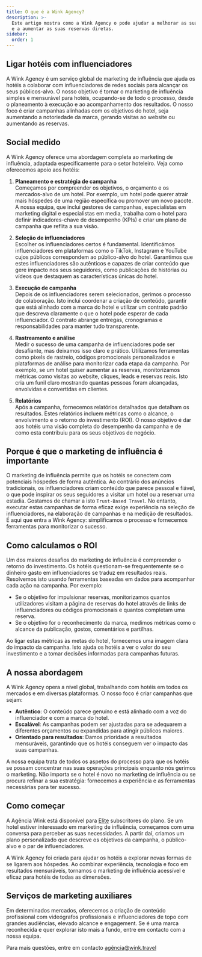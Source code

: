 ```yaml
---
title: O que é a Wink Agency?
description: >-
  Este artigo mostra como a Wink Agency o pode ajudar a melhorar as suas vendas
  e a aumentar as suas reservas diretas.
sidebar:
  order: 1
---
```


## Ligar hotéis com influenciadores

A Wink Agency é um serviço global de marketing de influência que ajuda os hotéis a colaborar com influenciadores de redes sociais para alcançar os seus públicos-alvo. O nosso objetivo é tornar o marketing de influência simples e mensurável para hotéis, ocupando-se de todo o processo, desde o planeamento à execução e ao acompanhamento dos resultados. O nosso foco é criar campanhas alinhadas com os objetivos do hotel, seja aumentando a notoriedade da marca, gerando visitas ao website ou aumentando as reservas.

## Social medido

A Wink Agency oferece uma abordagem completa ao marketing de influência, adaptada especificamente para o setor hoteleiro. Veja como oferecemos apoio aos hotéis:

1. **Planeamento e estratégia de campanha**\
   Começamos por compreender os objetivos, o orçamento e os mercados-alvo de um hotel. Por exemplo, um hotel pode querer atrair mais hóspedes de uma região específica ou promover um novo pacote. A nossa equipa, que inclui gestores de campanhas, especialistas em marketing digital e especialistas em media, trabalha com o hotel para definir indicadores-chave de desempenho (KPIs) e criar um plano de campanha que reflita a sua visão.

2. **Seleção de influenciadores**\
   Escolher os influenciadores certos é fundamental. Identificámos influenciadores em plataformas como o TikTok, Instagram e YouTube cujos públicos correspondem ao público-alvo do hotel. Garantimos que estes influenciadores são autênticos e capazes de criar conteúdo que gere impacto nos seus seguidores, como publicações de histórias ou vídeos que destaquem as características únicas do hotel.

3. **Execução de campanha**\
   Depois de os influenciadores serem selecionados, gerimos o processo de colaboração. Isto inclui coordenar a criação de conteúdo, garantir que está alinhado com a marca do hotel e utilizar um contrato padrão que descreva claramente o que o hotel pode esperar de cada influenciador. O contrato abrange entregas, cronogramas e responsabilidades para manter tudo transparente.

4. **Rastreamento e análise**\
   Medir o sucesso de uma campanha de influenciadores pode ser desafiante, mas deixamos isso claro e prático. Utilizamos ferramentas como pixels de rastreio, códigos promocionais personalizados e plataformas de análise para monitorizar cada etapa da campanha. Por exemplo, se um hotel quiser aumentar as reservas, monitorizamos métricas como visitas ao website, cliques, leads e reservas reais. Isto cria um funil claro mostrando quantas pessoas foram alcançadas, envolvidas e convertidas em clientes.

5. **Relatórios**\
   Após a campanha, fornecemos relatórios detalhados que detalham os resultados. Estes relatórios incluem métricas como o alcance, o envolvimento e o retorno do investimento (ROI). O nosso objetivo é dar aos hotéis uma visão completa do desempenho da campanha e de como esta contribuiu para os seus objetivos de negócio.

## Porque é que o marketing de influência é importante

O marketing de influência permite que os hotéis se conectem com potenciais hóspedes de forma autêntica. Ao contrário dos anúncios tradicionais, os influenciadores criam conteúdo que parece pessoal e fiável, o que pode inspirar os seus seguidores a visitar um hotel ou a reservar uma estadia. Gostamos de chamar a isto `Trust-Based Travel`. No entanto, executar estas campanhas de forma eficaz exige experiência na seleção de influenciadores, na elaboração de campanhas e na medição de resultados. É aqui que entra a Wink Agency: simplificamos o processo e fornecemos ferramentas para monitorizar o sucesso.

## Como calculamos o ROI

Um dos maiores desafios do marketing de influência é compreender o retorno do investimento. Os hotéis questionam-se frequentemente se o dinheiro gasto em influenciadores se traduz em resultados reais. Resolvemos isto usando ferramentas baseadas em dados para acompanhar cada ação na campanha. Por exemplo:

* Se o objetivo for impulsionar reservas, monitorizamos quantos utilizadores visitam a página de reservas do hotel através de links de influenciadores ou códigos promocionais e quantos completam uma reserva.
* Se o objetivo for o reconhecimento da marca, medimos métricas como o alcance da publicação, gostos, comentários e partilhas.

Ao ligar estas métricas às metas do hotel, fornecemos uma imagem clara do impacto da campanha. Isto ajuda os hotéis a ver o valor do seu investimento e a tomar decisões informadas para campanhas futuras.

## A nossa abordagem

A Wink Agency opera a nível global, trabalhando com hotéis em todos os mercados e em diversas plataformas. O nosso foco é criar campanhas que sejam:

* **Autêntico**: O conteúdo parece genuíno e está alinhado com a voz do influenciador e com a marca do hotel.
* **Escalável**: As campanhas podem ser ajustadas para se adequarem a diferentes orçamentos ou expandidas para atingir públicos maiores.
* **Orientado para resultados**: Damos prioridade a resultados mensuráveis, garantindo que os hotéis conseguem ver o impacto das suas campanhas.

A nossa equipa trata de todos os aspetos do processo para que os hotéis se possam concentrar nas suas operações principais enquanto nós gerimos o marketing. Não importa se o hotel é novo no marketing de influência ou se procura refinar a sua estratégia: fornecemos a experiência e as ferramentas necessárias para ter sucesso.

## Como começar

A Agência Wink está disponível para [Elite](/managed-social/what-is-managed-social/#subscription-tiers) subscritores do plano.
Se um hotel estiver interessado em marketing de influência, começamos com uma conversa para perceber as suas necessidades.
A partir daí, criamos um plano personalizado que descreve os objetivos da campanha, o público-alvo e o par de influenciadores.

A Wink Agency foi criada para ajudar os hotéis a explorar novas formas de se ligarem aos hóspedes. Ao combinar experiência, tecnologia e foco em resultados mensuráveis, tornamos o marketing de influência acessível e eficaz para hotéis de todas as dimensões.

## Serviços de marketing auxiliares

Em determinados mercados, oferecemos a criação de conteúdo profissional com videógrafos profissionais e influenciadores de topo com grandes audiências, elevado alcance e engagement. Se é uma marca reconhecida e quer explorar isto mais a fundo, entre em contacto com a nossa equipa.

Para mais questões, entre em contacto [agência@wink.travel](mailto://agency@wink.travel)

